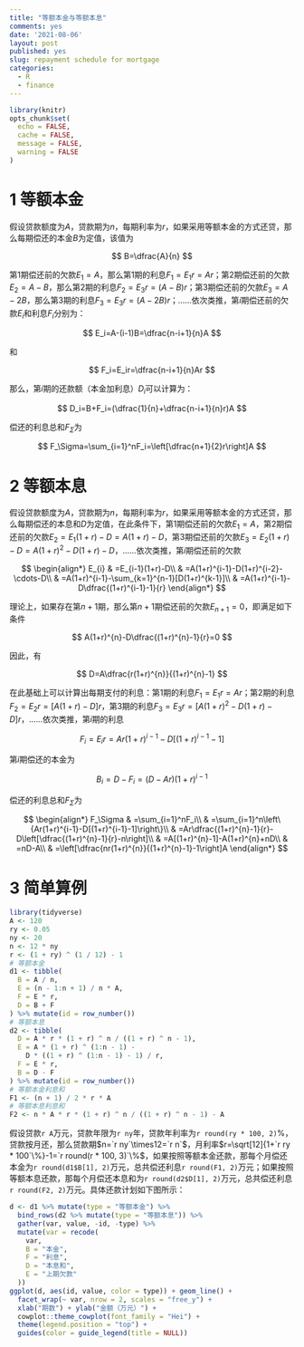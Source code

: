 ```yaml
---
title: "等额本金与等额本息"
comments: yes
date: '2021-08-06'
layout: post
published: yes
slug: repayment schedule for mortgage
categories:
  - R
  - finance
---
```


```r
library(knitr)
opts_chunk$set(
  echo = FALSE,
  cache = FALSE,
  message = FALSE,
  warning = FALSE
)
```

# 1 等额本金

假设贷款额度为$A$，贷款期为$n$，每期利率为$r$，如果采用等额本金的方式还贷，那么每期偿还的本金$B$为定值，该值为

$$
B=\dfrac{A}{n}
$$

第1期偿还前的欠款$E_1=A$，那么第1期的利息$F_1=E_1r=Ar$；第2期偿还前的欠款$E_2=A-B$，那么第2期的利息$F_2=E_3r=(A-B)r$；第3期偿还前的欠款$E_3=A-2B$，那么第3期的利息$F_3=E_3r=(A-2B)r$；……依次类推，第$i$期偿还前的欠款$E_i$和利息$F_i$分别为：

$$
E_i=A-(i-1)B=\dfrac{n-i+1}{n}A
$$

和

$$
F_i=E_ir=\dfrac{n-i+1}{n}Ar
$$

那么，第$i$期的还款额（本金加利息）$D_i$可以计算为：

$$
D_i=B+F_i=(\dfrac{1}{n}+\dfrac{n-i+1}{n}r)A
$$

<!--more-->

偿还的利息总和$F_\Sigma$为

$$
F_\Sigma=\sum_{i=1}^nF_i=\left[\dfrac{n+1}{2}r\right]A
$$

# 2 等额本息

假设贷款额度为$A$，贷款期为$n$，每期利率为$r$，如果采用等额本金的方式还贷，那么每期偿还的本息和$D$为定值，在此条件下，第1期偿还前的欠款$E_1=A$，第2期偿还前的欠款$E_2=E_1(1+r)-D=A(1+r)-D$，第3期偿还前的欠款$E_3=E_2(1+r)-D=A(1+r)^2-D(1+r)-D$，……依次类推，第$i$期偿还前的欠款

$$
\begin{align*}
E_{i} & =E_{i-1}(1+r)-D\\
 & =A(1+r)^{i-1}-D(1+r)^{i-2}-\cdots-D\\
 & =A(1+r)^{i-1}-\sum_{k=1}^{n-1}[D(1+r)^{k-1}]\\
 & =A(1+r)^{i-1}-D\dfrac{(1+r)^{i-1}-1}{r}
\end{align*}
$$

理论上，如果存在第$n+1$期，那么第$n+1$期偿还前的欠款$E_{n+1}=0$，即满足如下条件

$$
A(1+r)^{n}-D\dfrac{(1+r)^{n}-1}{r}=0
$$

因此，有

$$
D=A\dfrac{r(1+r)^{n}}{(1+r)^{n}-1}
$$

在此基础上可以计算出每期支付的利息：第1期的利息$F_1=E_1r=Ar$；第2期的利息$F_2=E_2r=[A(1+r)-D]r$，第3期的利息$F_3=E_3r=[A(1+r)^2-D(1+r)-D]r$，……依次类推，第$i$期的利息

$$
F_{i}=E_{i}r=Ar(1+r)^{i-1}-D[(1+r)^{i-1}-1]
$$

第$i$期偿还的本金为

$$
B_i=D-F_i=(D-Ar)(1+r)^{i-1}
$$

偿还的利息总和$F_\Sigma$为

$$
\begin{align*}
F_\Sigma & =\sum_{i=1}^nF_i\\
 & =\sum_{i=1}^n\left\{Ar(1+r)^{i-1}-D[(1+r)^{i-1}-1]\right\}\\
 & =Ar\dfrac{(1+r)^{n}-1}{r}-D\left[\dfrac{(1+r)^{n}-1}{r}-n\right]\\
 & =A[(1+r)^{n}-1]-A(1+r)^{n}+nD\\
 & =nD-A\\
 & =\left[\dfrac{nr(1+r)^{n}}{(1+r)^{n}-1}-1\right]A
\end{align*}
$$

# 3 简单算例

```r
library(tidyverse)
A <- 120
ry <- 0.05
ny <- 20
n <- 12 * ny
r <- (1 + ry) ^ (1 / 12) - 1
# 等额本金
d1 <- tibble(
  B = A / n,
  E = (n - 1:n + 1) / n * A,
  F = E * r,
  D = B + F
) %>% mutate(id = row_number())
# 等额本息
d2 <- tibble(
  D = A * r * (1 + r) ^ n / ((1 + r) ^ n - 1),
  E = A * (1 + r) ^ (1:n - 1) -
    D * ((1 + r) ^ (1:n - 1) - 1) / r,
  F = E * r,
  B = D - F
) %>% mutate(id = row_number())
# 等额本金利息和
F1 <- (n + 1) / 2 * r * A
# 等额本息利息和
F2 <- n * A * r * (1 + r) ^ n / ((1 + r) ^ n - 1) - A
```

假设贷款`r A`万元，贷款年限为`r ny`年，贷款年利率为`r round(ry * 100, 2)`%，贷款按月还，那么贷款期$n=`r ny`\times12=`r n`$，月利率$r=\sqrt[12]{1+`r ry * 100`\%}-1=`r round(r * 100, 3)`\%$，如果按照等额本金还款，那每个月偿还本金为`r round(d1$B[1], 2)`万元，总共偿还利息`r round(F1, 2)`万元；如果按照等额本息还款，那每个月偿还本息和为`r round(d2$D[1], 2)`万元，总共偿还利息`r round(F2, 2)`万元。具体还款计划如下图所示：

```r
d <- d1 %>% mutate(type = "等额本金") %>%
  bind_rows(d2 %>% mutate(type = "等额本息")) %>%
  gather(var, value, -id, -type) %>%
  mutate(var = recode(
    var,
    B = "本金",
    F = "利息",
    D = "本息和",
    E = "上期欠款"
  ))
ggplot(d, aes(id, value, color = type)) + geom_line() +
  facet_wrap(~ var, nrow = 2, scales = "free_y") +
  xlab("期数") + ylab("金额（万元）") +
  cowplot::theme_cowplot(font_family = "Hei") +
  theme(legend.position = "top") +
  guides(color = guide_legend(title = NULL))
```




